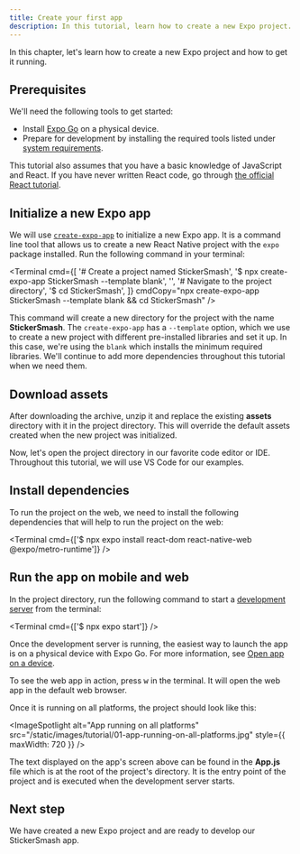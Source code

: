 ```yaml
---
title: Create your first app
description: In this tutorial, learn how to create a new Expo project.
---
```



In this chapter, let's learn how to create a new Expo project and how to get it running.

## Prerequisites

We'll need the following tools to get started:

- Install [Expo Go](https://expo.dev/go) on a physical device.
- Prepare for development by installing the required tools listed under [system requirements](/get-started/create-a-project/).

This tutorial also assumes that you have a basic knowledge of JavaScript and React. If you have never written React code, go through [the official React tutorial](https://react.dev/learn).

<Step label="1">

## Initialize a new Expo app

We will use <A href="/more/glossary-of-terms/#create-expo-app">`create-expo-app`</A> to initialize a new Expo app. It is a command line tool that allows us to create a new React Native project with the `expo` package installed. Run the following command in your terminal:

<Terminal
  cmd={[
    '# Create a project named StickerSmash',
    '$ npx create-expo-app StickerSmash --template blank',
    '',
    '# Navigate to the project directory',
    '$ cd StickerSmash',
  ]}
  cmdCopy="npx create-expo-app StickerSmash --template blank && cd StickerSmash"
/>

This command will create a new directory for the project with the name **StickerSmash**. The `create-expo-app` has a `--template` option, which we use to create a new project with different pre-installed libraries and set it up. In this case, we're using the `blank` which installs the minimum required libraries. We'll continue to add more dependencies throughout this tutorial when we need them.

</Step>

<Step label="2">

## Download assets

<BoxLink
  title="Download assets archive"
  Icon={Download03Icon}
  description="We'll be using these assets throughout this tutorial."
  href="/static/images/tutorial/sticker-smash-assets.zip"
/>

After downloading the archive, unzip it and replace the existing **assets** directory with it in the project directory. This will override the default assets created when the new project was initialized.

Now, let's open the project directory in our favorite code editor or IDE. Throughout this tutorial, we will use VS Code for our examples.

</Step>

<Step label="3">

## Install dependencies

To run the project on the web, we need to install the following dependencies that will help to run the project on the web:

<Terminal cmd={['$ npx expo install react-dom react-native-web @expo/metro-runtime']} />

</Step>

<Step label="4">

## Run the app on mobile and web

In the project directory, run the following command to start a <A href="/more/glossary-of-terms/#development-server">development server</A> from the terminal:

<Terminal cmd={['$ npx expo start']} />

Once the development server is running, the easiest way to launch the app is on a physical device with Expo Go. For more information, see <A href="/get-started/start-developing/#open-the-app-on-your-device">Open app on a device</A>.

To see the web app in action, press <kbd>w</kbd> in the terminal. It will open the web app in the default web browser.

Once it is running on all platforms, the project should look like this:

<ImageSpotlight
  alt="App running on all platforms"
  src="/static/images/tutorial/01-app-running-on-all-platforms.jpg"
  style={{ maxWidth: 720 }}
/>

The text displayed on the app's screen above can be found in the **App.js** file which is at the root of the project's directory. It is the entry point of the project and is executed when the development server starts.

</Step>

## Next step

We have created a new Expo project and are ready to develop our StickerSmash app.

<BoxLink
  title="Build your app's first screen"
  Icon={BookOpen02Icon}
  description="In the next chapter, we'll learn how to build the app's first screen."
  href="/tutorial/build-a-screen"
/>
